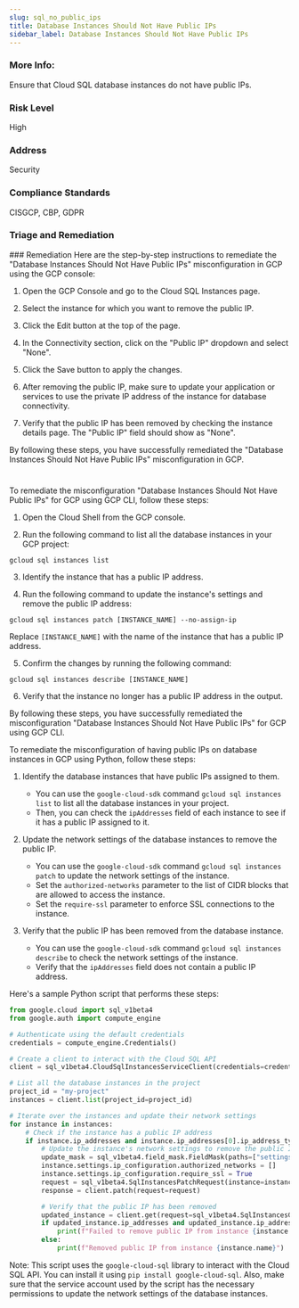 ```yaml
---
slug: sql_no_public_ips
title: Database Instances Should Not Have Public IPs
sidebar_label: Database Instances Should Not Have Public IPs
---
```


### More Info:

Ensure that Cloud SQL database instances do not have public IPs.

### Risk Level

High

### Address

Security

### Compliance Standards

CISGCP, CBP, GDPR

### Triage and Remediation
<Tabs>
<Tab title='Remediation'>
### Remediation

<AccordionGroup>
<Accordion title='Using Console' defaultOpen='true'>
Here are the step-by-step instructions to remediate the "Database Instances Should Not Have Public IPs" misconfiguration in GCP using the GCP console:

1. Open the GCP Console and go to the Cloud SQL Instances page.

2. Select the instance for which you want to remove the public IP.

3. Click the Edit button at the top of the page.

4. In the Connectivity section, click on the "Public IP" dropdown and select "None".

5. Click the Save button to apply the changes.

6. After removing the public IP, make sure to update your application or services to use the private IP address of the instance for database connectivity.

7. Verify that the public IP has been removed by checking the instance details page. The "Public IP" field should show as "None".

By following these steps, you have successfully remediated the "Database Instances Should Not Have Public IPs" misconfiguration in GCP.

#
</Accordion>

<Accordion title='Using CLI'>
To remediate the misconfiguration "Database Instances Should Not Have Public IPs" for GCP using GCP CLI, follow these steps:

1. Open the Cloud Shell from the GCP console.

2. Run the following command to list all the database instances in your GCP project:

```
gcloud sql instances list
```

3. Identify the instance that has a public IP address.

4. Run the following command to update the instance's settings and remove the public IP address:

```
gcloud sql instances patch [INSTANCE_NAME] --no-assign-ip
```

Replace `[INSTANCE_NAME]` with the name of the instance that has a public IP address.

5. Confirm the changes by running the following command:

```
gcloud sql instances describe [INSTANCE_NAME]
```

6. Verify that the instance no longer has a public IP address in the output.

By following these steps, you have successfully remediated the misconfiguration "Database Instances Should Not Have Public IPs" for GCP using GCP CLI.
</Accordion>

<Accordion title='Using Python'>
To remediate the misconfiguration of having public IPs on database instances in GCP using Python, follow these steps:

1. Identify the database instances that have public IPs assigned to them.
   - You can use the `google-cloud-sdk` command `gcloud sql instances list` to list all the database instances in your project.
   - Then, you can check the `ipAddresses` field of each instance to see if it has a public IP assigned to it.

2. Update the network settings of the database instances to remove the public IP.
   - You can use the `google-cloud-sdk` command `gcloud sql instances patch` to update the network settings of the instance.
   - Set the `authorized-networks` parameter to the list of CIDR blocks that are allowed to access the instance.
   - Set the `require-ssl` parameter to enforce SSL connections to the instance.

3. Verify that the public IP has been removed from the database instance.
   - You can use the `google-cloud-sdk` command `gcloud sql instances describe` to check the network settings of the instance.
   - Verify that the `ipAddresses` field does not contain a public IP address.

Here's a sample Python script that performs these steps:

```python
from google.cloud import sql_v1beta4
from google.auth import compute_engine

# Authenticate using the default credentials
credentials = compute_engine.Credentials()

# Create a client to interact with the Cloud SQL API
client = sql_v1beta4.CloudSqlInstancesServiceClient(credentials=credentials)

# List all the database instances in the project
project_id = "my-project"
instances = client.list(project_id=project_id)

# Iterate over the instances and update their network settings
for instance in instances:
    # Check if the instance has a public IP address
    if instance.ip_addresses and instance.ip_addresses[0].ip_address_type == sql_v1beta4.SqlIpAddressType.PUBLIC:
        # Update the instance's network settings to remove the public IP
        update_mask = sql_v1beta4.field_mask.FieldMask(paths=["settings.ipConfiguration.authorizedNetworks", "settings.ipConfiguration.requireSsl"])
        instance.settings.ip_configuration.authorized_networks = []
        instance.settings.ip_configuration.require_ssl = True
        request = sql_v1beta4.SqlInstancesPatchRequest(instance=instance, update_mask=update_mask)
        response = client.patch(request=request)

        # Verify that the public IP has been removed
        updated_instance = client.get(request=sql_v1beta4.SqlInstancesGetRequest(instance=instance.name))
        if updated_instance.ip_addresses and updated_instance.ip_addresses[0].ip_address_type == sql_v1beta4.SqlIpAddressType.PUBLIC:
            print(f"Failed to remove public IP from instance {instance.name}")
        else:
            print(f"Removed public IP from instance {instance.name}")
```

Note: This script uses the `google-cloud-sql` library to interact with the Cloud SQL API. You can install it using `pip install google-cloud-sql`. Also, make sure that the service account used by the script has the necessary permissions to update the network settings of the database instances.
</Accordion>

</AccordionGroup>
</Tab>
</Tabs>

